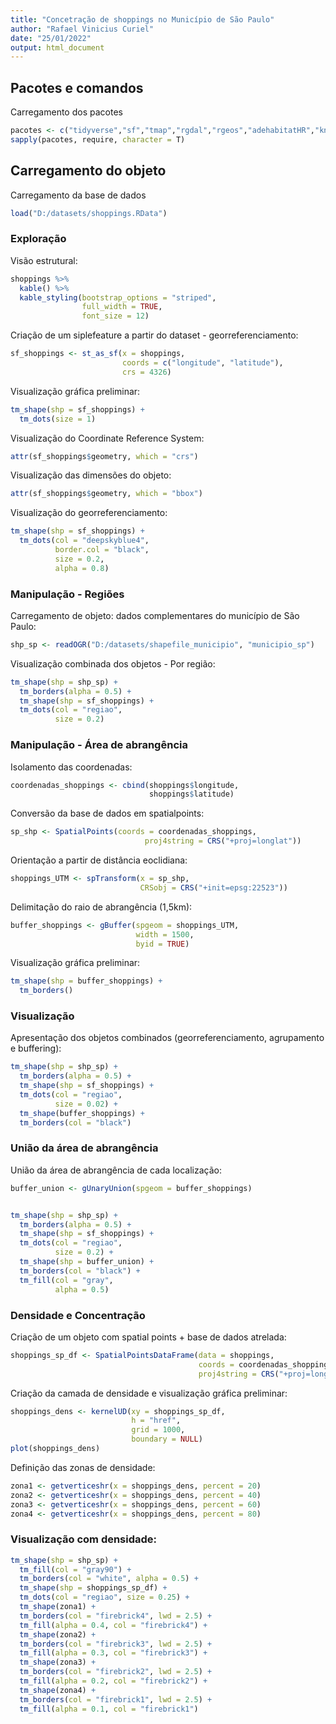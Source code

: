 ```yaml
---
title: "Concetração de shoppings no Município de São Paulo"
author: "Rafael Vinicius Curiel"
date: "25/01/2022"
output: html_document
---
```


## Pacotes e comandos

Carregamento dos pacotes  
```r
pacotes <- c("tidyverse","sf","tmap","rgdal","rgeos","adehabitatHR","knitr","kableExtra")
sapply(pacotes, require, character = T) 
```


## Carregamento do objeto

Carregamento da base de dados
```r
load("D:/datasets/shoppings.RData")
```



### Exploração

Visão estrutural:
```r
shoppings %>% 
  kable() %>%
  kable_styling(bootstrap_options = "striped", 
                full_width = TRUE, 
                font_size = 12)
```


Criação de um siplefeature a partir do dataset - georreferenciamento:
```r
sf_shoppings <- st_as_sf(x = shoppings, 
                         coords = c("longitude", "latitude"), 
                         crs = 4326)
```


Visualização gráfica preliminar:
```r
tm_shape(shp = sf_shoppings) + 
  tm_dots(size = 1)
```


Visualização do Coordinate Reference System:
```r
attr(sf_shoppings$geometry, which = "crs")
```


Visualização das dimensões do objeto:
```r
attr(sf_shoppings$geometry, which = "bbox")
```


Visualização do georreferenciamento:
```r
tm_shape(shp = sf_shoppings) + 
  tm_dots(col = "deepskyblue4", 
          border.col = "black", 
          size = 0.2, 
          alpha = 0.8)
```



### Manipulação - Regiões

Carregamento de objeto: dados complementares do município de São Paulo:
```r
shp_sp <- readOGR("D:/datasets/shapefile_municipio", "municipio_sp")
```


Visualização combinada dos objetos - Por região:
```r
tm_shape(shp = shp_sp) + 
  tm_borders(alpha = 0.5) +
  tm_shape(shp = sf_shoppings) + 
  tm_dots(col = "regiao", 
          size = 0.2)
```



### Manipulação - Área de abrangência

Isolamento das coordenadas:
```r
coordenadas_shoppings <- cbind(shoppings$longitude,
                               shoppings$latitude)
```


Conversão da base de dados em spatialpoints:
```r
sp_shp <- SpatialPoints(coords = coordenadas_shoppings,
                              proj4string = CRS("+proj=longlat"))
```


Orientação a partir de distância eoclidiana:
```r
shoppings_UTM <- spTransform(x = sp_shp,
                             CRSobj = CRS("+init=epsg:22523"))
```


Delimitação do raio de abrangência (1,5km):
```r
buffer_shoppings <- gBuffer(spgeom = shoppings_UTM, 
                            width = 1500, 
                            byid = TRUE)
```


Visualização gráfica preliminar:
```r
tm_shape(shp = buffer_shoppings) + 
  tm_borders()
```



### Visualização

Apresentação dos objetos combinados (georreferenciamento, agrupamento e buffering):
```r
tm_shape(shp = shp_sp) + 
  tm_borders(alpha = 0.5) +
  tm_shape(shp = sf_shoppings) + 
  tm_dots(col = "regiao", 
          size = 0.02) +
  tm_shape(buffer_shoppings) + 
  tm_borders(col = "black") 
```



### União da área de abrangência

União da área de abrangência de cada localização: 
```r
buffer_union <- gUnaryUnion(spgeom = buffer_shoppings)


tm_shape(shp = shp_sp) + 
  tm_borders(alpha = 0.5) +
  tm_shape(shp = sf_shoppings) + 
  tm_dots(col = "regiao", 
          size = 0.2) +
  tm_shape(shp = buffer_union) + 
  tm_borders(col = "black") + 
  tm_fill(col = "gray",
          alpha = 0.5)
```



### Densidade e Concentração

Criação de um objeto com spatial points + base de dados atrelada:
```r
shoppings_sp_df <- SpatialPointsDataFrame(data = shoppings,
                                          coords = coordenadas_shoppings,
                                          proj4string = CRS("+proj=longlat"))
```


Criação da camada de densidade e visualização gráfica preliminar:
```r
shoppings_dens <- kernelUD(xy = shoppings_sp_df,
                           h = "href",
                           grid = 1000,
                           boundary = NULL)
plot(shoppings_dens)
```


Definição das zonas de densidade:
```r
zona1 <- getverticeshr(x = shoppings_dens, percent = 20) 
zona2 <- getverticeshr(x = shoppings_dens, percent = 40) 
zona3 <- getverticeshr(x = shoppings_dens, percent = 60) 
zona4 <- getverticeshr(x = shoppings_dens, percent = 80)
```


### Visualização com densidade:
```r
tm_shape(shp = shp_sp) + 
  tm_fill(col = "gray90") + 
  tm_borders(col = "white", alpha = 0.5) + 
  tm_shape(shp = shoppings_sp_df) + 
  tm_dots(col = "regiao", size = 0.25) + 
  tm_shape(zona1) + 
  tm_borders(col = "firebrick4", lwd = 2.5) +
  tm_fill(alpha = 0.4, col = "firebrick4") + 
  tm_shape(zona2) + 
  tm_borders(col = "firebrick3", lwd = 2.5) + 
  tm_fill(alpha = 0.3, col = "firebrick3") + 
  tm_shape(zona3) + 
  tm_borders(col = "firebrick2", lwd = 2.5) + 
  tm_fill(alpha = 0.2, col = "firebrick2") +
  tm_shape(zona4) + 
  tm_borders(col = "firebrick1", lwd = 2.5) + 
  tm_fill(alpha = 0.1, col = "firebrick1")
```

